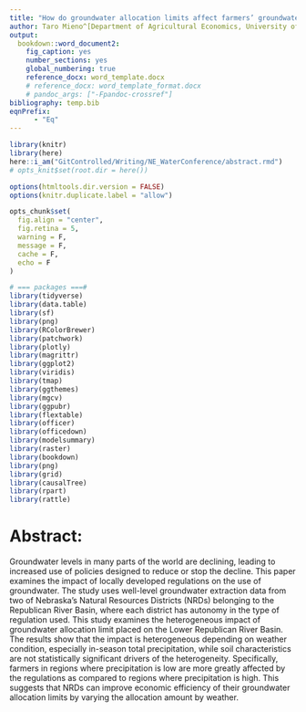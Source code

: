 ```yaml
---
title: "How do groundwater allocation limits affect farmers’ groundwater use differently?"
author: Taro Mieno^[Department of Agricultural Economics, University of Nebraska-Lincoln], Shunkei Kakimoto^[Department of Agricultural Economics, University of Nebraska-Lincoln], and Karina Schoengold^[Department of Agricultural Economics, University of Nebraska-Lincoln]
output:
  bookdown::word_document2:
    fig_caption: yes
    number_sections: yes
    global_numbering: true
    reference_docx: word_template.docx
    # reference_docx: word_template_format.docx
    # pandoc_args: ["-Fpandoc-crossref"]
bibliography: temp.bib
eqnPrefix: 
      - "Eq"
---
```


```r
library(knitr)
library(here)
here::i_am("GitControlled/Writing/NE_WaterConference/abstract.rmd")
# opts_knit$set(root.dir = here())

options(htmltools.dir.version = FALSE)
options(knitr.duplicate.label = "allow")

opts_chunk$set(
  fig.align = "center",
  fig.retina = 5,
  warning = F,
  message = F,
  cache = F,
  echo = F
)
```

```r
# === packages ===#
library(tidyverse)
library(data.table)
library(sf)
library(png)
library(RColorBrewer)
library(patchwork)
library(plotly)
library(magrittr)
library(ggplot2)
library(viridis)
library(tmap)
library(ggthemes)
library(mgcv)
library(ggpubr)
library(flextable)
library(officer)
library(officedown)
library(modelsummary)
library(raster)
library(bookdown)
library(png)
library(grid)
library(causalTree)
library(rpart)
library(rattle)
```


# Abstract:

Groundwater levels in many parts of the world are declining, leading to increased use of policies designed to reduce or stop the decline. This paper examines the impact of locally developed regulations on the use of groundwater. The study uses well-level groundwater extraction data from two of Nebraska’s Natural Resources Districts (NRDs) belonging to the Republican River Basin, where each district has autonomy in the type of regulation used. This study examines the heterogeneous impact of groundwater allocation limit placed on the Lower Republican River Basin. The results show that the impact is heterogeneous depending on weather condition, especially in-season total precipitation, while soil characteristics are not statistically significant drivers of the heterogeneity. Specifically, farmers in regions where precipitation is low are more greatly affected by the regulations as compared to regions where precipitation is high. This suggests that NRDs can improve economic efficiency of their groundwater allocation limits by varying the allocation amount by weather.
























